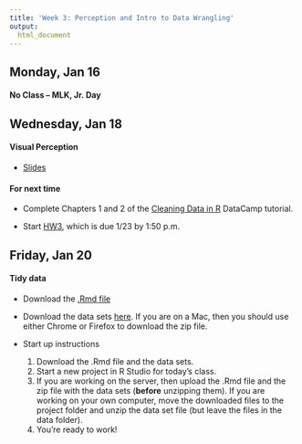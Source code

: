 ```yaml
---
title: 'Week 3: Perception and Intro to Data Wrangling'
output:
  html_document
---
```


## Monday, Jan 16

#### No Class -- MLK, Jr. Day


## Wednesday, Jan 18

#### Visual Perception

* [Slides](https://github.com/cmsc205/notes/blob/master/day05/perception-slides.pdf)


#### For next time

* Complete Chapters 1 and 2 of the [Cleaning Data in R](https://www.datacamp.com/courses/cleaning-data-in-r) DataCamp tutorial.

* Start [HW3](https://classroom.github.com/assignment-invitations/c1940c617b40c3090ae55efc920f6ba7), which is due 1/23 by 1:50 p.m.


## Friday, Jan 20

#### Tidy data

* Download the [.Rmd file](https://raw.githubusercontent.com/cmsc205/notes/master/day06/IntroTidyData.Rmd)

* Download the data sets [here](https://minhaskamal.github.io/DownGit/#/home?url=https://github.com/cmsc205/notes/tree/master/day06/data). If you are on a Mac, then you should use either Chrome or Firefox to download the zip file.

* Start up instructions
    
    1. Download the .Rmd file and the data sets.
    2. Start a new project in R Studio for today's class.
    3. If you are working on the server, then upload the .Rmd file and the zip file with the data sets (**before** unzipping them). If you are working on your own computer, move the downloaded files to the project folder and unzip the data set file (but leave the files in the data folder).
    4. You're ready to work!
    